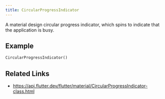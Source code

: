 ```yaml
---
title: CircularProgressIndicator
---
```


A material design circular progress indicator, which spins to indicate that the application is busy.

## Example

```dart liveslice=CircularProgressIndicator
CircularProgressIndicator()
```

## Related Links

- https://api.flutter.dev/flutter/material/CircularProgressIndicator-class.html
